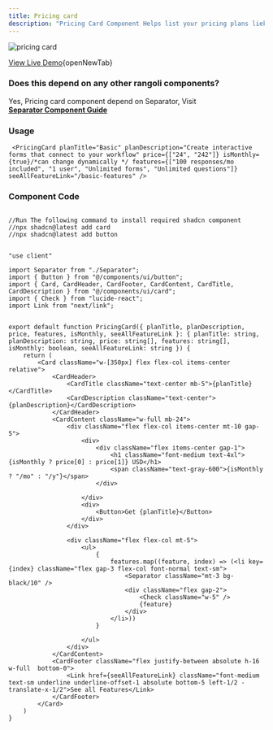 ```yaml
---
title: Pricing card
description: "Pricing Card Component Helps list your pricing plans liek basic plan, pro plan, premium plan, etc"
---
```


<Frame>
  <img src="/images/pricing-card.png" alt="pricing card" />
</Frame>

[View Live Demo](https://rangoli-components.vercel.app/p/pricing-card){openNewTab}

### Does this depend on any other rangoli components?
Yes, Pricing card component depend on Separator, Visit<br />
**[Separator Component Guide](https://docs.rangoliui.me/components/S/separator)**

### Usage
```tsx anyComponent.tsx
 <PricingCard planTitle="Basic" planDescription="Create interactive forms that connect to your workflow" price={["24", "242"]} isMonthly={true}/*can change dynamically */ features={["100 responses/mo included", "1 user", "Unlimited forms", "Unlimited questions"]} seeAllFeatureLink="/basic-features" />
```

### Component Code
```tsx @app/components/Separator.tsx

//Run The following command to install required shadcn component
//npx shadcn@latest add card
//npx shadcn@latest add button


"use client"

import Separator from "./Separator";
import { Button } from "@/components/ui/button";
import { Card, CardHeader, CardFooter, CardContent, CardTitle, CardDescription } from "@/components/ui/card";
import { Check } from "lucide-react";
import Link from "next/link";


export default function PricingCard({ planTitle, planDescription, price, features, isMonthly, seeAllFeatureLink }: { planTitle: string, planDescription: string, price: string[], features: string[], isMonthly: boolean, seeAllFeatureLink: string }) {
    return (
        <Card className="w-[350px] flex flex-col items-center relative">
            <CardHeader>
                <CardTitle className="text-center mb-5">{planTitle}</CardTitle>
                <CardDescription className="text-center">{planDescription}</CardDescription>
            </CardHeader>
            <CardContent className="w-full mb-24">
                <div className="flex flex-col items-center mt-10 gap-5">
                    <div>
                        <div className="flex items-center gap-1">
                            <h1 className="font-medium text-4xl">{isMonthly ? price[0] : price[1]} USD</h1>
                            <span className="text-gray-600">{isMonthly ? "/mo" : "/y"}</span>
                        </div>

                    </div>
                    <div>
                        <Button>Get {planTitle}</Button>
                    </div>
                </div>

                <div className="flex flex-col mt-5">
                    <ul>
                        {
                            features.map((feature, index) => (<li key={index} className="flex gap-3 flex-col font-normal text-sm">
                                <Separator className="mt-3 bg-black/10" />
                                <div className="flex gap-2">
                                    <Check className="w-5" />
                                    {feature}
                                </div>
                            </li>))
                        }

                    </ul>
                </div>
            </CardContent>
            <CardFooter className="flex justify-between absolute h-16 w-full  bottom-0">
                <Link href={seeAllFeatureLink} className="font-medium text-sm underline underline-offset-1 absolute bottom-5 left-1/2 -translate-x-1/2">See all Features</Link>
            </CardFooter>
        </Card>
    )
}
```
